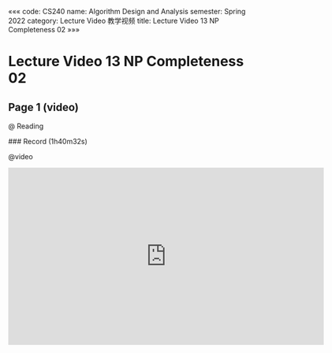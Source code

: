 «««
code: CS240
name: Algorithm Design and Analysis
semester: Spring 2022
category: Lecture Video 教学视频
title: Lecture Video 13 NP Completeness 02
»»»

# Lecture Video 13 NP Completeness 02

## Page 1 (video)

@ Reading

<div class="markdown-body">
### Record (1h40m32s)
</div>

@video

<iframe src="https://sbfull.com/e/phzdk2p9akty.html" frameborder=0 marginwidth=0 marginheight=0 scrolling=no width=640 height=360 allowfullscreen></iframe>


